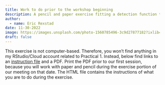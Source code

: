 ```yaml
---
title: Work to do prior to the workshop beginning
description: A pencil and paper exercise fitting a detection function to a histogram of perpendicular detection distances.
author: 
  - name: Eric Rexstad
date: 11-30-2022
image: https://images.unsplash.com/photo-1560785496-3c9d27877182?ixlib=rb-4.0.3&ixid=MnwxMjA3fDB8MHxzZWFyY2h8Mnx8aG9tZXdvcmt8ZW58MHx8MHx8&auto=format&fit=crop&w=400&q=60
draft: false
---
```


This exercise is not computer-based. Therefore, you won’t find anything in my RStudio/Cloud account related to Practical 1. Instead, below find links to an [instruction file](../Pr1/Pr1-instructions.html) and a PDF. Print the PDF prior to our first session, because you will work with paper and pencil during the exercise portion of our meeting on that date. The HTML file contains the instructions of what you are to do during the exercise.
